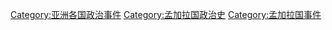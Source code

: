 {{Commons_category}}

[[Category:亚洲各国政治事件|Category:亚洲各国政治事件]]
[[Category:孟加拉国政治史|Category:孟加拉国政治史]]
[[Category:孟加拉国事件|Category:孟加拉国事件]]